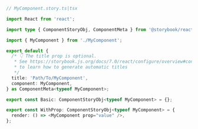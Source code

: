 ```ts
// MyComponent.story.ts|tsx

import React from 'react';

import type { ComponentStoryObj, ComponentMeta } from '@storybook/react';

import { MyComponent } from './MyComponent';

export default {
  /* 👇 The title prop is optional.
   * See https://storybook.js.org/docs/7.0/react/configure/overview#configure-story-loading
   * to learn how to generate automatic titles
   */
  title: 'Path/To/MyComponent',
  component: MyComponent,
} as ComponentMeta<typeof MyComponent>;

export const Basic: ComponentStoryObj<typeof MyComponent> = {};

export const WithProp: ComponentStoryObj<typeof MyComponent> = {
  render: () => <MyComponent prop="value" />,
};
```